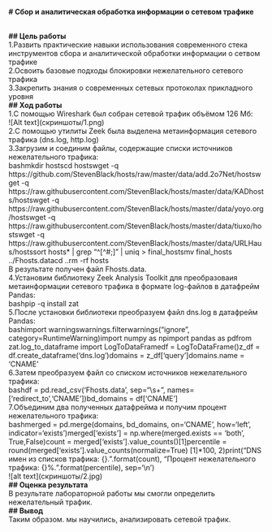 **\# Сбор и аналитическая обработка информации о сетевом трафике**

\
**\## Цель работы**\
1.Развить практические навыки использования современного стека инструментов сбора и аналитической обработки информации о сетвом трафике\
2.Освоить базовые подходы блокировки нежелательного сетевого трафика\
3.Закрепить знания о современных сетевых протоколах прикладного уровня\
**\## Ход работы**\
1.C помощью Wireshark был собран сетевой трафик объёмом 126 Мб:\
!\[Alt text\](скриншоты/1.png)\
2.C помощью утилиты Zeek была выделена метаинформация сетевого трафика (dns.log, http.log)\
3.Загрузим и соединим файлы, содержащие списки источников нежелательного трафика:\
bashmkdir hostscd hostswget -q https://github.com/StevenBlack/hosts/raw/master/data/add.2o7Net/hostswget -q https://raw.githubusercontent.com/StevenBlack/hosts/master/data/KADhosts/hostswget -q https://raw.githubusercontent.com/StevenBlack/hosts/master/data/yoyo.org/hostswget -q https://raw.githubusercontent.com/StevenBlack/hosts/master/data/tiuxo/hostswget -q https://raw.githubusercontent.com/StevenBlack/hosts/master/data/URLHaus/hostssort hosts\* \| grep "\^\[\^#;\]" \| uniq \> final_hostsmv final_hosts ../Fhosts.datacd ..rm -rf hosts\
В результате получен файл Fhosts.data.\
4.Установим библиотеку Zeek Analysis Toolkit для преобразоваия метаинформации сетевого трафика в формате log-файлов в датафрейм Pandas:\
bashpip -q install zat\
5.После установки библиотеки преобразуем файл dns.log в датафрейм Pandas:\
bashimport warningswarnings.filterwarnings("ignore", category=RuntimeWarning)import numpy as npimport pandas as pdfrom zat.log_to_dataframe import LogToDataFramedf = LogToDataFrame()z_df = df.create_dataframe('dns.log')domains = z_df\['query'\]domains.name = 'CNAME'\
6.Затем преобразуем файл со списком источников нежелательного трафика:\
bashdf = pd.read_csv('Fhosts.data', sep="\\s+", names=\['redirect_to','CNAME'\])bd_domains = df\['CNAME'\]\
7.Объединим два полученных датафрейма и получим процент нежелательного трафика:\
bashmerged = pd.merge(domains, bd_domains, on='CNAME', how='left', indicator='exists')merged\['exists'\] = np.where(merged.exists == 'both', True,False)count = merged\['exists'\].value_counts()\[1\]percentile = round(merged\['exists'\].value_counts(normalize=True) \[1\]\*100, 2)print("DNS имен из списков трафика: {}.".format(count), "Процент нежелательного трафика: {}%.".format(percentile), sep='\\n')\
!\[alt text\](скриншоты/2.jpg)\
**\## Оценка результата**\
В результате лабораторной работы мы смогли определить нежелательный трафик.\
**\## Вывод**\
Таким образом. мы научились, анализировать сетевой трафик.\
